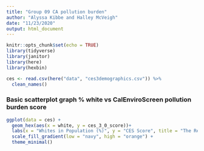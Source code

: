 ```yaml
---
title: "Group 09 CA pollution burden"
author: "Alyssa Kibbe and Halley McVeigh"
date: "11/23/2020"
output: html_document
---
```


```r
knitr::opts_chunk$set(echo = TRUE)
library(tidyverse)
library(janitor)
library(here)
library(hexbin)
```

```r
ces <- read.csv(here("data", "ces3demographics.csv")) %>% 
  clean_names()
```


### Basic scatterplot graph % white vs CalEnviroScreen pollution burden score
```r
ggplot(data = ces) +
  geom_hex(aes(x = white, y = ces_3_0_score))+
  labs(x = "Whites in Population (%)", y = "CES Score", title = "The Relationship Between CES Score and the Percent White in Population") +
  scale_fill_gradient(low = "navy", high = "orange") +
  theme_minimal()
```

